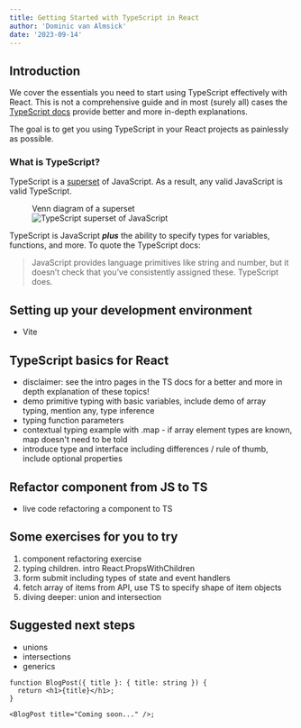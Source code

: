 ```yaml
---
title: Getting Started with TypeScript in React
author: 'Dominic van Almsick'
date: '2023-09-14'
---
```


## Introduction

We cover the essentials you need to start using TypeScript effectively with React. This is not a comprehensive guide and in most (surely all) cases the [TypeScript docs](https://www.typescriptlang.org/docs/)
provide better and more in-depth explanations.

The goal is to get you using TypeScript in your React projects as painlessly as possible.

### What is TypeScript?

TypeScript is a [superset](https://www.cuemath.com/algebra/superset/) of JavaScript. As a result, any valid JavaScript is valid
TypeScript.

<figure>
  <figcaption className="mb-2">Venn diagram of a superset</figcaption>
  <Image
    src="/assets/ts-js-superset.svg"
    alt="TypeScript superset of JavaScript"
    width={260}
    height={260}
    className="mx-auto"
  />
</figure>

TypeScript is JavaScript **_plus_** the ability to specify types for variables,
functions, and more. To quote the TypeScript docs:

> JavaScript provides language primitives like string and number, but it doesn’t check that you’ve consistently assigned these. TypeScript does.

## Setting up your development environment

- Vite

## TypeScript basics for React

- disclaimer: see the intro pages in the TS docs for a better and more in depth explanation of these topics!
- demo primitive typing with basic variables, include demo of array typing, mention any, type inference
- typing function parameters
- contextual typing example with .map - if array element types are known, map doesn&apos;t need to be told
- introduce type and interface including differences / rule of thumb, include optional properties

## Refactor component from JS to TS

- live code refactoring a component to TS

## Some exercises for you to try

1. component refactoring exercise
2. typing children. intro React.PropsWithChildren
3. form submit including types of state and event handlers
4. fetch array of items from API, use TS to specify shape of item objects
5. diving deeper: union and intersection

## Suggested next steps

- unions
- intersections
- generics

```tsx
function BlogPost({ title }: { title: string }) {
  return <h1>{title}</h1>;
}

<BlogPost title="Coming soon..." />;
```
